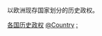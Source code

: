 {{Categories by country|nocat}}
以欧洲现存国家划分的历史政权。

[[Category:各国历史政权|]]
[[Category:欧洲历史政权|@Country]]
[[Category:歐洲各國政治史|:]]